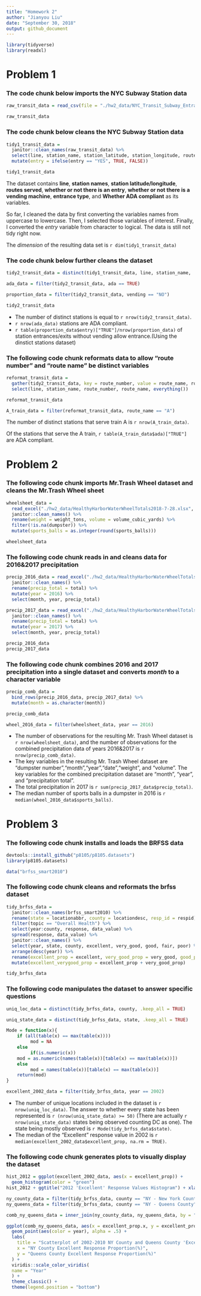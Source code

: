 ```yaml
---
title: "Homework 2"
author: "Jianyou Liu"
date: "September 30, 2018"
output: github_document
---
```


```r
library(tidyverse)
library(readxl)
```
# Problem 1

### The code chunk below imports the NYC Subway Station data

```r
raw_transit_data = read_csv(file = "./hw2_data/NYC_Transit_Subway_Entrance_And_Exit_Data.csv")

raw_transit_data
```
### The code chunk below cleans the NYC Subway Station data

```r
tidy1_transit_data = 
  janitor::clean_names(raw_transit_data) %>%
  select(line, station_name, station_latitude, station_longitude, route1:route11, entry, vending, entrance_type, ada ) %>% 
  mutate(entry = ifelse(entry == "YES", TRUE, FALSE))

tidy1_transit_data
```

The dataset contains **line**, **station names**, **station latitude/longitude**, **routes served**, **whether or not there is an entry**, **whether or not there is a vending machine**, **entrance type**, and **Whether ADA compliant** as its variables.

So far, I cleaned the data by first converting the variables names from uppercase to lowercase. Then, I selected those variables of interest. Finally, I converted the *entry* variable from character to logical. The data is still not tidy right now.

The *dimension* of the resulting data set is `r dim(tidy1_transit_data)`

### The code chunk below further cleans the dataset
```r
tidy2_transit_data = distinct(tidy1_transit_data, line, station_name, .keep_all = TRUE)

ada_data = filter(tidy2_transit_data, ada == TRUE)

proportion_data = filter(tidy2_transit_data, vending == "NO")

tidy2_transit_data
```
*   The number of distinct stations is equal to `r nrow(tidy2_transit_data)`.
*   `r nrow(ada_data)` stations are ADA compliant.
*   `r table(proportion_data$entry)["TRUE"]/nrow(proportion_data)` of station entrances/exits without vending allow entrance.(Using the dinstict stations dataset)

### The following code chunk reformats data to allow "route number" and "route name" be distinct variables

```r
reformat_transit_data = 
  gather(tidy2_transit_data, key = route_number, value = route_name, route1:route11) %>% 
  select(line, station_name, route_number, route_name, everything())

reformat_transit_data

A_train_data = filter(reformat_transit_data, route_name == "A")

```
The number of distinct stations that serve train A is `r nrow(A_train_data)`.

Of the stations that serve the A train, `r table(A_train_data$ada)["TRUE"]` are ADA compliant.

# Problem 2

### The following code chunk imports Mr.Trash Wheel dataset and cleans the Mr.Trash Wheel sheet

```r
wheelsheet_data = 
  read_excel("./hw2_data/HealthyHarborWaterWheelTotals2018-7-28.xlsx", sheet = 1, range = "A2:N338") %>% 
  janitor::clean_names() %>% 
  rename(weight = weight_tons, volume = volume_cubic_yards) %>% 
  filter(!is.na(dumpster)) %>% 
  mutate(sports_balls = as.integer(round(sports_balls)))

wheelsheet_data

```
### The following code chunk reads in and cleans data for 2016&2017 precipitation

```r
precip_2016_data = read_excel("./hw2_data/HealthyHarborWaterWheelTotals2018-7-28.xlsx", sheet = 5, range = "A2:B14") %>% 
  janitor::clean_names() %>% 
  rename(precip_total = total) %>% 
  mutate(year = 2016) %>% 
  select(month, year, precip_total)

precip_2017_data = read_excel("./hw2_data/HealthyHarborWaterWheelTotals2018-7-28.xlsx", sheet = 4, range = "A2:B14") %>% 
  janitor::clean_names() %>% 
  rename(precip_total = total) %>% 
  mutate(year = 2017) %>% 
  select(month, year, precip_total)

precip_2016_data
precip_2017_data

```
### The following code chunk combines 2016 and 2017 precipitation into a single dataset and converts *month* to a character variable

```r
precip_comb_data = 
  bind_rows(precip_2016_data, precip_2017_data) %>% 
  mutate(month = as.character(month))

precip_comb_data

wheel_2016_data = filter(wheelsheet_data, year == 2016)

```
* The number of observations for the resulting Mr. Trash Wheel dataset is `r nrow(wheelsheet_data)`, and the number of observations for the combined precipitation data of years 2016&2017 is `r nrow(precip_comb_data)`.
* The key variables in the resulting Mr. Trash Wheel dataset are "dumpster number","month","year","date","weight", and "volume". The key variables for the combined precipitation dataset are "month", "year", and "precipitation total".
*   The total precipitation in 2017 is `r sum(precip_2017_data$precip_total)`.
*   The median number of sports balls in a dumpster in 2016 is `r median(wheel_2016_data$sports_balls)`.

# Problem 3

### The following code chunk installs and loads the BRFSS data

```r
devtools::install_github("p8105/p8105.datasets")
library(p8105.datasets)

data("brfss_smart2010")

```
### The following code chunk cleans and reformats the brfss dataset

```r
tidy_brfss_data = 
  janitor::clean_names(brfss_smart2010) %>% 
  rename(state = locationabbr, county = locationdesc, resp_id = respid) %>% 
  filter(topic == "Overall Health") %>% 
  select(year:county, response, data_value) %>% 
  spread(response, data_value) %>% 
  janitor::clean_names() %>% 
  select(year, state, county, excellent, very_good, good, fair, poor) %>% 
  arrange(desc(year)) %>% 
  rename(excellent_prop = excellent, very_good_prop = very_good, good_prop = good, fair_prop = fair, poor_prop = poor) %>% 
  mutate(excellent_verygood_prop = excellent_prop + very_good_prop)

tidy_brfss_data

```
### The following code manipulates the dataset to answer specific questions

```r
uniq_loc_data = distinct(tidy_brfss_data, county, .keep_all = TRUE)

uniq_state_data = distinct(tidy_brfss_data, state, .keep_all = TRUE)

Mode = function(x){ 
    if (all(table(x) == max(table(x))))
         mod = NA
    else
         if(is.numeric(x))
    mod = as.numeric(names(table(x))[table(x) == max(table(x))])
    else
         mod = names(table(x))[table(x) == max(table(x))]
    return(mod)
}

excellent_2002_data = filter(tidy_brfss_data, year == 2002)

```
*   The number of unique locations included in the dataset is `r nrow(uniq_loc_data)`. The answer to whether every state has been represented is `r (nrow(uniq_state_data) >= 50)` (There are actually `r nrow(uniq_state_data)` states being observed counting DC as one). The state being mostly observed is `r Mode(tidy_brfss_data$state)`.
*   The median of the "Excellent" response value in 2002 is `r median(excellent_2002_data$excellent_prop, na.rm = TRUE)`.

### The following code chunk generates plots to visually display the dataset

```r
hist_2012 = ggplot(excellent_2002_data, aes(x = excellent_prop)) + 
  geom_histogram(color = "green")
hist_2012 + ggtitle("2012 'Excellent' Response Values Histogram") + xlab("Proportion of 'Excellent' Responses(%)")

ny_county_data = filter(tidy_brfss_data, county == "NY - New York County")
ny_queens_data = filter(tidy_brfss_data, county == "NY - Queens County")

comb_ny_queens_data = inner_join(ny_county_data, ny_queens_data, by = "year")

ggplot(comb_ny_queens_data, aes(x = excellent_prop.x, y = excellent_prop.y)) +
  geom_point(aes(color = year), alpha = .5) +
  labs(
    title = "Scatterplot of 2002-2010 NY County and Queens County 'Excellent' Response Value",
    x = "NY County Excellent Response Proportion(%)",
    y = "Queens County Excellent Response Proportion(%)"
  ) +
  viridis::scale_color_viridis(
  name = "Year"
  ) +
  theme_classic() +
  theme(legend.position = "bottom")



```


